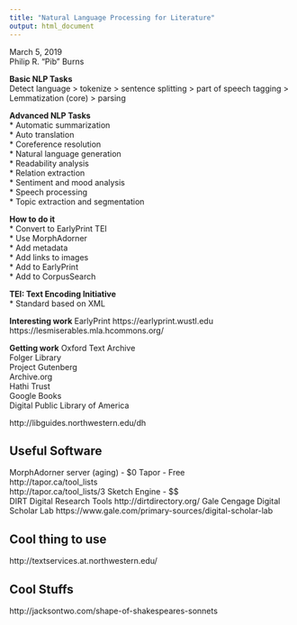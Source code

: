 ```yaml
---
title: "Natural Language Processing for Literature"
output: html_document
---
```


March 5, 2019  
Philip R. "Pib" Burns

**Basic NLP Tasks**  
Detect language > tokenize > sentence splitting > part of speech tagging > Lemmatization (core) > parsing

**Advanced NLP Tasks**  
* Automatic summarization  
* Auto translation  
* Coreference resolution  
* Natural language generation  
* Readability analysis  
* Relation extraction  
* Sentiment and mood analysis  
* Speech processing  
* Topic extraction and segmentation  

**How to do it**  
* Convert to EarlyPrint TEI  
* Use MorphAdorner  
* Add metadata  
* Add links to images  
* Add to EarlyPrint   
* Add to CorpusSearch  

**TEI: Text Encoding Initiative**  
* Standard based on XML  

**Interesting work**
EarlyPrint  https://earlyprint.wustl.edu  
https://lesmiserables.mla.hcommons.org/  

**Getting work**
Oxford Text Archive  
Folger Library  
Project Gutenberg  
Archive.org  
Hathi Trust  
Google Books  
Digital Public Library of America  

http://libguides.northwestern.edu/dh

## Useful Software
MorphAdorner server (aging) - $0
Tapor - Free  
  http://tapor.ca/tool_lists  
  http://tapor.ca/tool_lists/3
Sketch Engine - $$  
DIRT Digital Research Tools
  http://dirtdirectory.org/
Gale Cengage Digital Scholar Lab
  https://www.gale.com/primary-sources/digital-scholar-lab
  
## Cool thing to use
http://textservices.at.northwestern.edu/  

  
## Cool Stuffs  
http://jacksontwo.com/shape-of-shakespeares-sonnets  